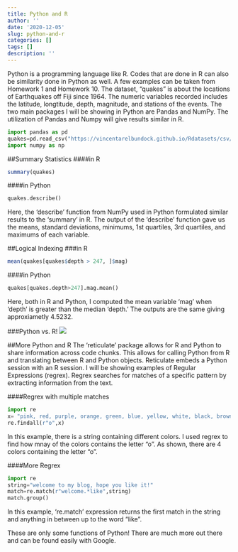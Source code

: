 ```yaml
---
title: Python and R
author: ''
date: '2020-12-05'
slug: python-and-r
categories: []
tags: []
description: ''
---
```


Python is a programming language like R. Codes that are done in R can also be similarity done in Python as well. A few examples can be taken from Homework 1 and Homework 10. The dataset, "quakes" is about the locations of Earthquakes off Fiji since 1964. The numeric variables recorded includes the latitude, longtitude, depth, magnitude, and stations of the events. The two main packages I will be showing in Python are Pandas and NumPy. The utilization of Pandas and Numpy will give results similar in R. 

```python
import pandas as pd
quakes=pd.read_csv("https://vincentarelbundock.github.io/Rdatasets/csv/datasets/quakes.csv",index_col=0)
import numpy as np
```

##Summary Statistics
####in R
```R
summary(quakes)
```

####in Python
```python
quakes.describe()
```

Here, the 'describe' function from NumPy used in Python formulated similar results to the 'summary' in R. The output of the 'describe' function gave us the means, standard deviations, minimums, 1st quartiles, 3rd quartiles, and maximums of each variable. 

##Logical Indexing
###in R
```R
mean(quakes[quakes$depth > 247, ]$mag)
```

####in Python
```python
quakes[quakes.depth>247].mag.mean()
```

Here, both in R and Python, I computed the mean variable 'mag' when 'depth' is greater than the median 'depth.' The outputs are the same giving approxiametly 4.5232. 

###Python vs. R!
![](/post/2020-12-05-python-and-r_files/python vs r.jpg)

##More Python and R
The 'reticulate' package allows for R and Python to share information across code chunks. This allows for calling Python from R and translating between R and Python objects. Reticulate embeds a Python session with an R session. I will be showing examples of Regular Expressions (regrex). Regrex searches for matches of a specific pattern by extracting information from the text.

####Regrex with multiple matches
```python
import re
x= "pink, red, purple, orange, green, blue, yellow, white, black, brown, grey, silver, gold"
re.findall(r"o",x)
```
In this example, there is a string containing different colors. I used regrex to find how mnay of the colors contains the letter "o". As shown, there are 4 colors containing the letter "o".

####More Regrex 
```python
import re
string="welcome to my blog, hope you like it!"
match=re.match(r"welcome.*like",string) 
match.group()
```
In this example, 're.match' expression returns the first match in the string and anything in between up to the word "like".



These are only some functions of Python! There are much more out there and can be found easily with Google. 
